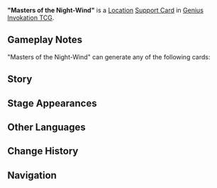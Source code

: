 {{Genius Invokation TCG Infobox
|id          = 321027
|title       = "Masters of the Night-Wind"
|image       = Masters of the Night-Wind Support Card.png
|type        = Support Card
|group       = Location
|matching    = 0
|effect      = This card begins with 4 '''Spiritspeaking'''.<br>'''After you Select:''' Spiritspeaking -1.<br>'''At the start of the Action Phase:''' If '''Spiritspeaking''' is 0, this card is removed, and you can '''Select''' one of 3 random 2-cost Support Cards to be created.
|source1     = {{Sold By}}
}}
'''"Masters of the Night-Wind"''' is a [[Location Card|Location]] [[Support Card]] in [[Genius Invokation TCG]].

==Gameplay Notes==
"Masters of the Night-Wind" can generate any of the following cards:<br>
{{TCG Cards by Category|Genius Invokation TCG Support Cards|category=2 Matching Cost Cards¦2 Unaligned Cost Cards|show_caption=1}}

==Story==
{{Description|A tribe renowned for its mastery of the arcane arts. It is said that in their domain, one can listen to the echoes of the silent kingdom of the night.|title="Masters of the Night-Wind"}}

==Stage Appearances==
{{Genius Invokation TCG Stage Appearances}}

==Other Languages==
{{Other Languages|"Masters of the Night-Wind"}}

==Change History==
{{Change History|5.5}}

==Navigation==
{{Genius Invokation TCG Navbox|Support Card Obtainable}}